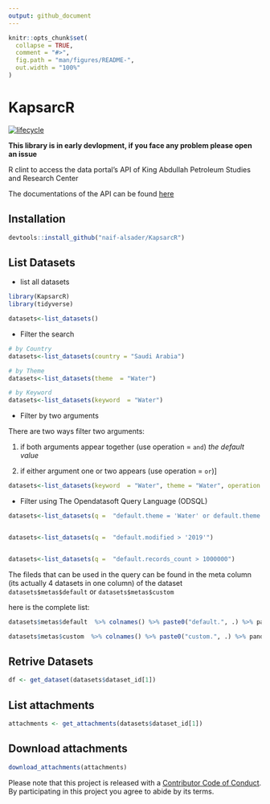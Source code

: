 ```yaml
---
output: github_document
---
```





<!-- README.md is generated from README.Rmd. Please edit that file -->

```r
knitr::opts_chunk$set(
  collapse = TRUE,
  comment = "#>",
  fig.path = "man/figures/README-",
  out.width = "100%"
)
```

# KapsarcR

<!-- badges: start -->
[![lifecycle](https://img.shields.io/badge/lifecycle-experimental-orange.svg)](https://www.tidyverse.org/lifecycle/#experimental)
<!-- badges: end -->


**This library is in early devlopment, if you face any problem please open an issue**

R clint to access the data portal's API of King Abdullah Petroleum Studies and Research Center

The documentations of the API can be found [here](https://datasource.kapsarc.org/api/v2/console#!/)



## Installation


``` r
devtools::install_github("naif-alsader/KapsarcR")
```

## List Datasets


* list all datasets

```r
library(KapsarcR)
library(tidyverse)

datasets<-list_datasets()

```


* Filter the search

```r
# by Country
datasets<-list_datasets(country = "Saudi Arabia")

# by Theme
datasets<-list_datasets(theme  = "Water")

# by Keyword
datasets<-list_datasets(keyword  = "Water")


```


* Filter by two arguments

There are two ways filter two arguments:


1. if both arguments appear together (use operation = `and`) *the default value*


2. if either argument one or two appears (use operation = `or`)]

```r

datasets<-list_datasets(keyword  = "Water", theme = "Water", operation = "or")

```


* Filter using The Opendatasoft Query Language (ODSQL) 


```r
datasets<-list_datasets(q =  "default.theme = 'Water' or default.theme = 'Transportation'")


datasets<-list_datasets(q =  "default.modified > '2019'")


datasets<-list_datasets(q =  "default.records_count > 1000000")
```


The fileds that can be used in the query can be found in the meta column (its actually 4 datasets in one column) of the dataset `datasets$metas$default` or `datasets$metas$custom`

here is the complete list:

```r
datasets$metas$default  %>% colnames() %>% paste0("default.", .) %>% pander::pander()
```

```r
datasets$metas$custom  %>% colnames() %>% paste0("custom.", .) %>% pander::pander()
```


## Retrive Datasets

```r
df <- get_dataset(datasets$dataset_id[1])
```


## List attachments 

```r
attachments <- get_attachments(datasets$dataset_id[1])
```


## Download attachments

```r
download_attachments(attachments)
```




Please note that this project is released with a [Contributor Code of Conduct](CODE_OF_CONDUCT.md).
  By participating in this project you agree to abide by its terms.
